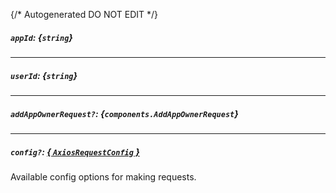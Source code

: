 {/* Autogenerated DO NOT EDIT  */}

##### `appId`: *{`string`}*

---
##### `userId`: *{`string`}*

---
##### `addAppOwnerRequest?`: *{`components.AddAppOwnerRequest`}*
<Collapsible openLabel={Labels.showProperties} closeLabel={Labels.hideProperties}>
    <AddAppOwnerRequest/>
</Collapsible>

---
##### `config?`: [*{ `AxiosRequestConfig` }*](https://axios-http.com/docs/req_config)
Available config options for making requests.


